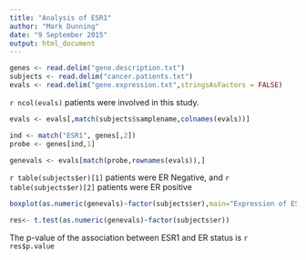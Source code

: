 ```yaml
---
title: "Analysis of ESR1"
author: "Mark Dunning"
date: "9 September 2015"
output: html_document
---
```




```r
genes <- read.delim("gene.description.txt")
subjects <- read.delim("cancer.patients.txt")
evals <- read.delim("gene.expression.txt",stringsAsFactors = FALSE)
```

`r ncol(evals)` patients were involved in this study.

```r
evals <- evals[,match(subjects$samplename,colnames(evals))]
```

```r
ind <- match("ESR1", genes[,2])
probe <- genes[ind,1]
```

```r
genevals <- evals[match(probe,rownames(evals)),]
```

`r table(subjects$er)[1]` patients were ER Negative, and `r table(subjects$er)[2]` patients were ER positive

```r
boxplot(as.numeric(genevals)~factor(subjects$er),main="Expression of ESR1 in ER negative and positive")
```

```r
res<- t.test(as.numeric(genevals)~factor(subjects$er))
```

The p-value of the association between ESR1 and ER status is `r res$p.value`